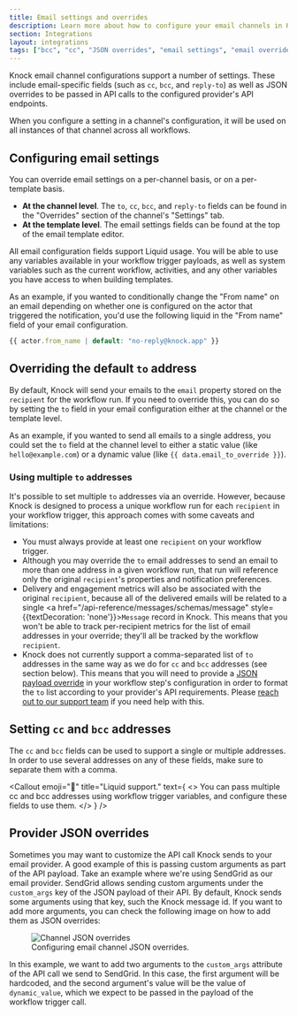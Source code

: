 ```yaml
---
title: Email settings and overrides
description: Learn more about how to configure your email channels in Knock.
section: Integrations
layout: integrations
tags: ["bcc", "cc", "JSON overrides", "email settings", "email overrides"]
---
```


Knock email channel configurations support a number of settings. These include email-specific fields (such as `cc`, `bcc`, and `reply-to`) as well as JSON overrides to be passed in API calls to the configured provider's API endpoints.

When you configure a setting in a channel's configuration, it will be used on all instances of that channel across all workflows.

## Configuring email settings

You can override email settings on a per-channel basis, or on a per-template basis.

- **At the channel level**. The `to`, `cc`, `bcc`, and `reply-to` fields can be found in the "Overrides" section of the channel's "Settings" tab.
- **At the template level**. The email settings fields can be found at the top of the email template editor.

All email configuration fields support Liquid usage. You will be able to use any variables available in your workflow trigger payloads, as well as system variables such as the current workflow, activities, and any other variables you have access to when building templates.

As an example, if you wanted to conditionally change the "From name" on an email depending on whether one is configured on the actor that triggered the notification, you'd use the following liquid in the "From name" field of your email configuration.

```js title="A From name email configuration using Liquid"
{{ actor.from_name | default: "no-reply@knock.app" }}
```

## Overriding the default `to` address

By default, Knock will send your emails to the `email` property stored on the `recipient` for the workflow run. If you need to override this, you can do so by setting the `to` field in your email configuration either at the channel or the template level.

As an example, if you wanted to send all emails to a single address, you could set the `to` field at the channel level to either a static value (like `hello@example.com`) or a dynamic value (like `{{ data.email_to_override }}`).

### Using multiple `to` addresses

It's possible to set multiple `to` addresses via an override. However, because Knock is designed to process a unique workflow run for each `recipient` in your workflow trigger, this approach comes with some caveats and limitations:

- You must always provide at least one `recipient` on your workflow trigger.
- Although you may override the `to` email addresses to send an email to more than one address in a given workflow run, that run will reference only the original `recipient`'s properties and notification preferences.
- Delivery and engagement metrics will also be associated with the original `recipient`, because all of the delivered emails will be related to a single <a href="/api-reference/messages/schemas/message" style={{textDecoration: 'none'}}><code>Message</code></a> record in Knock. This means that you won't be able to track per-recipient metrics for the list of email addresses in your override; they'll all be tracked by the workflow `recipient`.
- Knock does not currently support a comma-separated list of `to` addresses in the same way as we do for `cc` and `bcc` addresses (see section below). This means that you will need to provide a [JSON payload override](#provider-json-overrides) in your workflow step's configuration in order to format the `to` list according to your provider's API requirements. Please [reach out to our support team](mailto:support@knock.app) if you need help with this.

## Setting `cc` and `bcc` addresses

The `cc` and `bcc` fields can be used to support a single or multiple addresses. In order to use several addresses on any of these fields, make sure to separate them with a comma.

<Callout
  emoji="🌠"
  title="Liquid support."
  text={
    <>
      You can pass multiple cc and bcc addresses using workflow trigger
      variables, and configure these fields to use them.
    </>
  }
/>

## Provider JSON overrides

Sometimes you may want to customize the API call Knock sends to your email provider.
A good example of this is passing custom arguments as part of the API payload.
Take an example where we're using SendGrid as our email provider. SendGrid allows sending custom arguments under the
`custom_args` key of the JSON payload of their API. By default, Knock sends some arguments using that key, such
the Knock message id. If you want to add more arguments, you can check the following image on how to add them as
JSON overrides:

<figure>
  <Image
    src="/images/integrations/email/email-channel-json-overrides.png"
    width={500}
    height={600}
    className="rounded-md mx-auto border border-gray-200"
    alt="Channel JSON overrides"
  />
  <figcaption>Configuring email channel JSON overrides.</figcaption>
</figure>

In this example, we want to add two arguments to the `custom_args` attribute of the
API call we send to SendGrid. In this case, the first argument will be hardcoded,
and the second argument's value will be the value of `dynamic_value`, which we
expect to be passed in the payload of the workflow trigger call.
